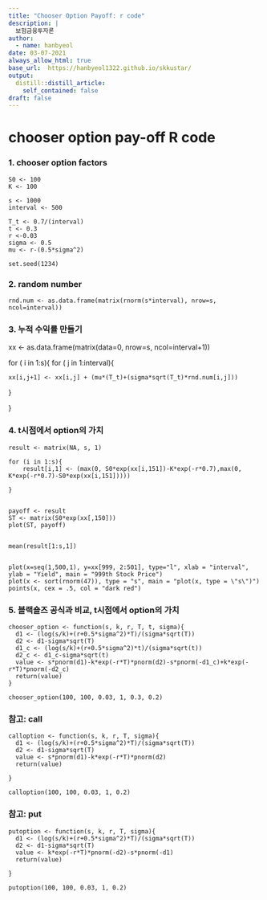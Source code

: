 ```yaml
---
title: "Chooser Option Payoff: r code"
description: |
  보험금융투자론
author:
  - name: hanbyeol
date: 03-07-2021
always_allow_html: true
base_url:  https://hanbyeol1322.github.io/skkustar/
output:
  distill::distill_article:
    self_contained: false
draft: false
---
```


# chooser option pay-off R code

### 1. chooser option factors
```
S0 <- 100
K <- 100

s <- 1000
interval <- 500

T_t <- 0.7/(interval)
t <- 0.3
r <-0.03
sigma <- 0.5
mu <- r-(0.5*sigma^2)

set.seed(1234)
```

### 2. random number
```
rnd.num <- as.data.frame(matrix(rnorm(s*interval), nrow=s, ncol=interval))

```

### 3. 누적 수익률 만들기

xx <- as.data.frame(matrix(data=0, nrow=s, ncol=interval+1))

for ( i in 1:s){
  for ( j in 1:interval){
    
    xx[i,j+1] <- xx[i,j] + (mu*(T_t)+(sigma*sqrt(T_t)*rnd.num[i,j]))  
  }
  
}


### 4. t시점에서 option의 가치
```
result <- matrix(NA, s, 1)

for (i in 1:s){
    result[i,1] <- (max(0, S0*exp(xx[i,151])-K*exp(-r*0.7),max(0, K*exp(-r*0.7)-S0*exp(xx[i,151]))))
  
}


payoff <- result
ST <- matrix(S0*exp(xx[,150]))
plot(ST, payoff)


mean(result[1:s,1])


plot(x=seq(1,500,1), y=xx[999, 2:501], type="l", xlab = "interval", ylab = "Yield", main = "999th Stock Price")
plot(x <- sort(rnorm(47)), type = "s", main = "plot(x, type = \"s\")")
points(x, cex = .5, col = "dark red")
```

### 5. 블랙숄즈 공식과 비교, t시점에서 option의 가치
```
chooser_option <- function(s, k, r, T, t, sigma){
  d1 <- (log(s/k)+(r+0.5*sigma^2)*T)/(sigma*sqrt(T))
  d2 <- d1-sigma*sqrt(T)
  d1_c <- (log(s/k)+(r+0.5*sigma^2)*t)/(sigma*sqrt(t))
  d2_c <- d1_c-sigma*sqrt(t)
  value <- s*pnorm(d1)-k*exp(-r*T)*pnorm(d2)-s*pnorm(-d1_c)+k*exp(-r*T)*pnorm(-d2_c)
  return(value)
}

chooser_option(100, 100, 0.03, 1, 0.3, 0.2)
```

### 참고: call
```
calloption <- function(s, k, r, T, sigma){
  d1 <- (log(s/k)+(r+0.5*sigma^2)*T)/(sigma*sqrt(T))
  d2 <- d1-sigma*sqrt(T)
  value <- s*pnorm(d1)-k*exp(-r*T)*pnorm(d2)
  return(value)
  
}

calloption(100, 100, 0.03, 1, 0.2)
```

### 참고: put
```
putoption <- function(s, k, r, T, sigma){
  d1 <- (log(s/k)+(r+0.5*sigma^2)*T)/(sigma*sqrt(T))
  d2 <- d1-sigma*sqrt(T)
  value <- k*exp(-r*T)*pnorm(-d2)-s*pnorm(-d1)
  return(value)
  
}

putoption(100, 100, 0.03, 1, 0.2)

```


